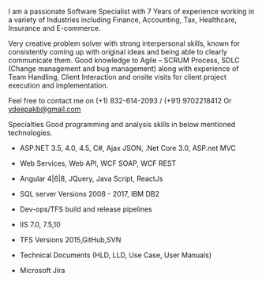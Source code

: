 I am a passionate Software Specialist with 7 Years of experience working in a variety of Industries including Finance, Accounting, Tax, Healthcare, Insurance and E-commerce.

Very creative problem solver with strong interpersonal skills, known for consistently coming up with original ideas and being able to clearly communicate them. Good knowledge to Agile – SCRUM Process, SDLC (Change management and bug management) along with experience of Team Handling, Client Interaction and onsite visits for client project execution and implementation.

Feel free to contact me on (+1) 832-614-2093 / (+91) 9702218412 Or ydeepakb@gmail.com

Specialties
Good programming and analysis skills in below mentioned technologies.
<ul>
<li>ASP.NET 3.5, 4.0, 4.5, C#, Ajax JSON, .Net Core 3.0, ASP.net MVC</li>
</ul>

<ul>
<li>Web Services, Web API, WCF SOAP, WCF REST</li>
</ul>

<ul>
<li>Angular 4|6|8, JQuery, Java Script, ReactJs</li>
</ul>

<ul>
<li>SQL server Versions 2008 - 2017, IBM DB2</li>
</ul>
 
<ul>
<li>Dev-ops/TFS build and release pipelines</li>
</ul>

<ul>
<li>IIS 7.0, 7.5,10</li>
</ul>

<ul>
<li>TFS Versions 2015,GitHub,SVN</li>
</ul>
 
<ul>
<li>Technical Documents (HLD, LLD, Use Case, User Manuals)</li>
</ul>

<ul>
<li>Microsoft Jira </li>
</ul>




